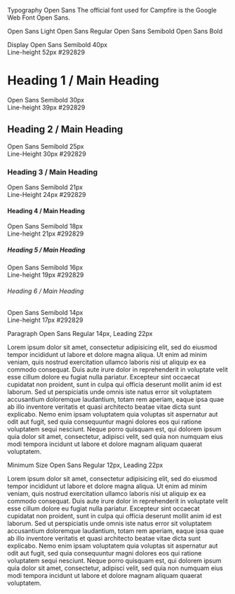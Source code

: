 
<Meta title="Design/Typography" />

<style>{`
  @import url('https://fonts.googleapis.com/css2?family=Open+Sans:wght@300;400;600&display=swap');

  .title {
    display: block;
    color: #292829;
    font-family: 'Open Sans', sans-serif;
    font-size: 1.875rem;
    font-weight: 600;
    margin-bottom: 48px;
  }

  .description {
    color: #292829;
    display: block;
    font-family: 'Open Sans', sans-serif;
    font-size: .875rem;
    margin-bottom: 38px;
  }

  .opensans {
    color: #292829;
    display: block;
    font-family: 'Open Sans', sans-serif;
    font-size: 1.5625rem;
    margin-bottom: 12px;
  }

  .opensans--light {
    font-weight: 300;
  }

  .opensans--semibold {
    font-weight: 600;
  }

  .opensans--bold {
    font-weight: 700;
  }

  .headings {
    margin-top: 64px;
  }

  .headings__heading {
    align-items: center;
    border-bottom: 1px solid #D8D9DA;
    display: flex;
    justify-content: space-between;
    margin-bottom: 32px;
    padding-bottom: 32px;
  }

  @media only screen and (max-width: 767px) {
    .headings__heading {
      align-items: initial;
      flex-direction: column;
    }
  }

  .headings__heading:last-child {
    border-bottom: none;
  }

  .display {
    color: #292829;
    font-family: 'Open Sans', sans-serif;
    font-size: 2.5rem;
    font-weight: 600;
    width: 50%;
  }

  .h1 {
    border: none;
    color: #292829;
    font-family: 'Open Sans', sans-serif;
    font-size: 1.875rem;
    font-weight: 600;
    line-height: 39px;
    width: 50%;
  }

  .h2  {
    border: none;
    color: #292829;
    font-family: 'Open Sans', sans-serif;
    font-size: 1.5625rem;
    font-weight: 600;
    line-height: 30px;
    width: 50%;
  }

  .h3  {
    border: none;
    color: #292829;
    font-family: 'Open Sans', sans-serif;
    font-size: 1.3125rem;
    font-weight: 600;
    line-height: 24px;
    width: 50%;
  }

  .h4  {
    border: none;
    color: #292829;
    font-family: 'Open Sans', sans-serif;
    font-size: 1.125rem;
    font-weight: 600;
    line-height: 21px;
    width: 50%;
  }

  .h5  {
    border: none;
    color: #292829;
    font-family: 'Open Sans', sans-serif;
    font-size: 1rem;
    font-weight: 600;
    line-height: 19px;
    width: 50%;
  }

  .h6  {
    border: none;
    color: #292829;
    font-family: 'Open Sans', sans-serif;
    font-size: .875rem;
    font-weight: 600;
    line-height: 17px;
    width: 50%;
  }

  .paragraph {
    color: #292829;
    font-family: 'Open Sans', sans-serif;
    font-size: .875rem;
    line-height: 22px;
    margin-bottom: 24px;
  }

  .paragraph--small {
    color: #292829;
    font-family: 'Open Sans', sans-serif;
    font-size: .75rem;
    line-height: 22px;
    margin-bottom: 24px;
  }

  @media only screen and (max-width: 767px) {
    .display,
    .h1,
    .h2,
    .h3,
    .h4,
    .h5,
    .h6,
    .paragraph,
    .paragraph--small {
      margin-bottom: 12px;
      width: 100%;
    }
  }
`}</style>

<span className="title">Typography</span>
<span className="opensans opensans--semibold">Open Sans</span>
<span className="description">The official font used for Campfire is the Google Web Font Open Sans.</span>

<span className="opensans opensans--light">Open Sans Light</span>
<span className="opensans">Open Sans Regular</span>
<span className="opensans opensans--semibold">Open Sans Semibold</span>
<span className="opensans opensans--bold">Open Sans Bold</span>

<div className="headings">
  <div className="headings__heading">
    <span className="display">Display</span>
    <span className="display">Open Sans Semibold 40px<br />Line-height 52px #292829</span>
  </div>

  <div className="headings__heading">
    <h1 className="h1">Heading 1 / Main Heading</h1>
    <span className="h1">Open Sans Semibold 30px<br />Line-height 39px #292829</span>
  </div>

  <div className="headings__heading">
    <h2 className="h2">Heading 2 / Main Heading</h2>
    <span className="h2">Open Sans Semibold 25px<br />Line-Height 30px #292829</span>
  </div>

  <div className="headings__heading">
    <h3  className="h3">Heading 3 / Main Heading</h3>
    <span className="h3">Open Sans Semibold 21px<br />Line-Height 24px #292829</span>
  </div>

  <div className="headings__heading">
    <h4 className="h4">Heading 4 / Main Heading</h4>
    <span className="h4">Open Sans Semibold 18px<br />Line-height 21px #292829</span>
  </div>

  <div className="headings__heading">
    <h5 className="h5">Heading 5 / Main Heading</h5>
    <span className="h5">Open Sans Semibold 16px<br />Line-height 19px #292829</span>
  </div>

  <div className="headings__heading">
    <h6 className="h6">Heading 6 / Main Heading</h6>
    <span className="h6">Open Sans Semibold 14px<br />Line-height 17px #292829</span>
  </div>
</div>

<p className="paragraph">Paragraph Open Sans Regular 14px, Leading 22px</p>

<p className="paragraph">
  Lorem ipsum dolor sit amet, consectetur adipisicing elit, sed do eiusmod tempor incididunt ut labore et dolore magna
  aliqua. Ut enim ad minim veniam, quis nostrud exercitation ullamco laboris nisi ut aliquip ex ea commodo consequat.
  Duis aute irure dolor in reprehenderit in voluptate velit esse cillum dolore eu fugiat nulla pariatur. Excepteur sint
  occaecat cupidatat non proident, sunt in culpa qui officia deserunt mollit anim id est laborum. Sed ut perspiciatis
  unde omnis iste natus error sit voluptatem accusantium doloremque laudantium, totam rem aperiam, eaque ipsa quae ab
  illo inventore veritatis et quasi architecto beatae vitae dicta sunt explicabo. Nemo enim ipsam voluptatem quia
  voluptas sit aspernatur aut odit aut fugit, sed quia consequuntur magni dolores eos qui ratione voluptatem sequi
  nesciunt. Neque porro quisquam est, qui dolorem ipsum quia dolor sit amet, consectetur, adipisci velit, sed quia non
  numquam eius modi tempora incidunt ut labore et dolore magnam aliquam quaerat voluptatem.
</p>

<p className="paragraph paragraph--small">Minimum Size Open Sans Regular 12px, Leading 22px</p>

<p className="paragraph paragraph--small">
  Lorem ipsum dolor sit amet, consectetur adipisicing elit, sed do eiusmod tempor incididunt ut labore et dolore magna
  aliqua. Ut enim ad minim veniam, quis nostrud exercitation ullamco laboris nisi ut aliquip ex ea commodo consequat.
  Duis aute irure dolor in reprehenderit in voluptate velit esse cillum dolore eu fugiat nulla pariatur. Excepteur sint
  occaecat cupidatat non proident, sunt in culpa qui officia deserunt mollit anim id est laborum. Sed ut perspiciatis
  unde omnis iste natus error sit voluptatem accusantium doloremque laudantium, totam rem aperiam, eaque ipsa quae ab
  illo inventore veritatis et quasi architecto beatae vitae dicta sunt explicabo. Nemo enim ipsam voluptatem quia
  voluptas sit aspernatur aut odit aut fugit, sed quia consequuntur magni dolores eos qui ratione voluptatem sequi
  nesciunt. Neque porro quisquam est, qui dolorem ipsum quia dolor sit amet, consectetur, adipisci velit, sed quia non
  numquam eius modi tempora incidunt ut labore et dolore magnam aliquam quaerat voluptatem.
</p>
